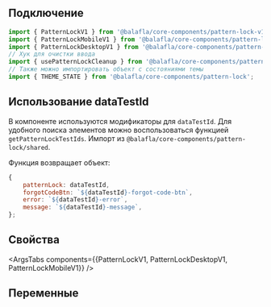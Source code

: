 
## Подключение

```jsx
import { PatternLockV1 } from '@balafla/core-components/pattern-lock-v1';
import { PatternLockMobileV1 } from '@balafla/core-components/pattern-lock-v1/mobile';
import { PatternLockDesktopV1 } from '@balafla/core-components/pattern-lock-v1/desktop';
// Хук для очистки ввода
import { usePatternLockCleanup } from '@balafla/core-components/pattern-lock-v1/shared';
// Также можно импортировать объект с состояниями темы
import { THEME_STATE } from '@balafla/core-components/pattern-lock';
```

## Использование dataTestId

В компоненте используются модификаторы для `dataTestId`.
Для удобного поиска элементов можно воспользоваться функцией `getPatternLockTestIds`.
Импорт из `@balafla/core-components/pattern-lock/shared`.

Функция возвращает объект:

```jsx
{
    patternLock: dataTestId,
    forgotCodeBtn: `${dataTestId}-forgot-code-btn`,
    error: `${dataTestId}-error`,
    message: `${dataTestId}-message`,
};
```

## Свойства

<ArgsTabs components={{PatternLockV1, PatternLockDesktopV1, PatternLockMobileV1}} />

## Переменные

<CssVars css={vars} />
